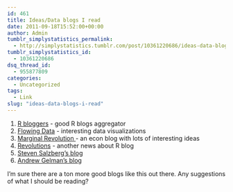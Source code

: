 ```yaml
---
id: 461
title: Ideas/Data blogs I read
date: 2011-09-18T15:52:00+00:00
author: Admin
tumblr_simplystatistics_permalink:
  - http://simplystatistics.tumblr.com/post/10361220686/ideas-data-blogs-i-read
tumblr_simplystatistics_id:
  - 10361220686
dsq_thread_id:
  - 955877809
categories:
  - Uncategorized
tags:
  - Link
slug: "ideas-data-blogs-i-read"
---
```

  1. <a href="http://www.r-bloggers.com/" target="_blank">R bloggers</a> - good R blogs aggregator
  2. <a href="http://flowingdata.com/" target="_blank">Flowing Data</a> - interesting data visualizations
  3. <a href="http://marginalrevolution.com/" target="_blank">Marginal Revolution </a>- an econ blog with lots of interesting ideas
  4. <a href="http://blog.revolutionanalytics.com/" target="_blank">Revolutions</a> - another news about R blog
  5. <a href="http://genome.fieldofscience.com/" target="_blank">Steven Salzberg&#8217;s blog</a>
  6. <a href="http://andrewgelman.com/" target="_blank">Andrew Gelman&#8217;s blog</a>

I&#8217;m sure there are a ton more good blogs like this out there. Any suggestions of what I should be reading? 
